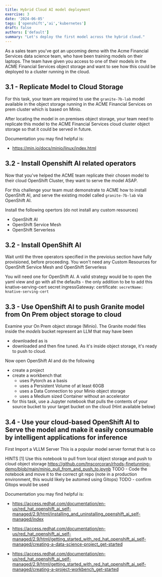```yaml
---
title: Hybrid Cloud AI model deployment
exercise: 3
date: '2024-06-05'
tags: ['openshift','ai','kubernetes']
draft: false
authors: ['default']
summary: "Let's deploy the first model across the hybrid cloud."
---
```


As a sales team you've got an upcoming demo with the Acme Financial Services data science team, who have been training models on their laptops.
The team have given you access to one of their models in the ACME Financial Services object storage and want to see how this could be deployed to a cluster running in the cloud.


## 3.1 - Replicate Model to Cloud Storage

For this task, your team are required to use the `granite-7b-lab` model available in the object storage running in the ACME Financial Services on prem cluster which is based on Minio.

After locating the model in on premises object storage, your team need to replicate this model to the ACME Financial Services cloud cluster object storage so that it could be served in future.

Documentation you may find helpful is:
- https://min.io/docs/minio/linux/index.html



## 3.2 - Install Openshift AI related operators

Now that you've helped the ACME team replicate their chosen model to their cloud OpenShift Cluster, they want to serve the model ASAP.

For this challenge your team must demonstrate to ACME how to install OpenShift AI, and serve the existing model called `granite-7b-lab` via OpenShift AI.

Install the following opertors (do not install any custom resources)
- OpenShift AI
- OpenShift Service Mesh
- OpenShift Serverless

## 3.2 - Install OpenShift AI
Wait until the three operators specified in the previoius section have fully provisioned, before proceeding.
You won't need any Custom Resources for OpenShift Service Mesh and OpenShift Serverless

You will need one for OpenShift AI. A valid strategy would be to open the yaml view and go with all the defaults - the only addition to be to add this knative-serving-cert secret
        ingressGateway:
          certificate:
            `secretName: knative-serving-cert`



## 3.3 - Use OpenShift AI to push Granite model from On Prem object storage to cloud

Examine your On Prem object storage (Minio). The Granite model files inside the *models* bucket represent an LLM that may have been 
- downloaded as is
- downloaded and then fine tuned.
As it's inside object storage, it's ready to push to cloud.

Now open OpenShift AI and do the following
- create a project
- create a workbench that 
  - uses Pytorch as a basis
  - uses a Persistent Volume of at least 60GB 
  - uses a Data Connection to your Minio object storage
  - uses a Medium sized Container without an accelerator
- for this task, use a Jupyter notebook that pulls the contents of your source bucket to your target bucket on the cloud (Hint available below)


## 3.4 - Use your cloud-based OpenShift AI to Serve the model and make it easily consumable by intelligent applications for inference

First Import a VLLM Server
This is a popular model server format that is co

HINTS
[1] Use this notebook to pull from local object storage and push to cloud object storage
    https://github.com/tnscorcoran/rhods-finetunning-demo/blob/main/minio_pull_from_and_push_to.ipynb
    TODO - Code the notebook and move it to the correct git repo
    (note in a production environment, this would likely be automed using Gitops)
    TODO - confirm Gitops would be used

Documentation you may find helpful is:
- https://access.redhat.com/documentation/en-us/red_hat_openshift_ai_self-managed/2.9/html/installing_and_uninstalling_openshift_ai_self-managed/index

- https://access.redhat.com/documentation/en-us/red_hat_openshift_ai_self-managed/2.9/html/getting_started_with_red_hat_openshift_ai_self-managed/creating-a-data-science-project_get-started

- https://access.redhat.com/documentation/en-us/red_hat_openshift_ai_self-managed/2.9/html/getting_started_with_red_hat_openshift_ai_self-managed/creating-a-project-workbench_get-started



